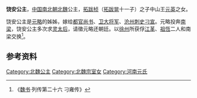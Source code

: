 {{東亞女性歷史人物
| 名稱=饶安公主
| 身份=[[北魏|北魏]]公主
| 畫像=
| 說明=
| 姓=元
| 名=
| 封爵=[[公主|公主]]
| 位號=
| 封號=饶安公主
| 婚年=
| 逝世年=
| 墳墓=
| 父親=[[元英|元英]]
| 夫=[[刁宣|刁宣]]
| 夫之父=[[刁遵|刁遵]]
|}}
'''饶安公主'''，[[中国|中国]][[南北朝|南北朝]][[北魏|北魏]]公主，[[拓跋桢|拓跋桢]]（[[拓跋晃|拓跋晃]]十一子）之子中山王[[元英|元英]]之女。

饶安公主是[[元略_(东平王)|元略]]的姊姊，嫁给[[都官尚书|都官尚书]]、[[卫大将军|卫大将军]]、[[沧州|沧州]][[刺史|刺史]][[刁宣|刁宣]]。元略投奔[[南梁|南梁]]，饶安公主多次求[[灵太后|灵太后]]，请徵元略还朝廷。以[[徐州|徐州]]所获俘[[江革_(南北朝)|江革]]、[[祖恆|祖恆]]二人和南梁交换<ref>《[[魏书|魏书]]·列传第二十六 刁雍传》 </ref>。

== 参考资料 ==
{{Reflist}}

[[Category:北魏公主|Category:北魏公主]]
[[Category:北魏宗室女|Category:北魏宗室女]]
[[Category:河南元氏|Category:河南元氏]]